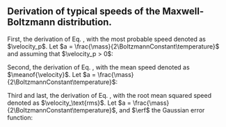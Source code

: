 ::: {.column-page-right}
::: {.callout-note}
# Derivation of typical speeds of the Maxwell-Boltzmann distribution.

First, the derivation of Eq. \eqref{eq:mbd_most_probable_speed}, with the most probable speed denoted as $\velocity_p$. Let $a = \frac{\mass}{2\BoltzmannConstant\temperature}$ and assuming that $\velocity_p > 0$:
\begin{alignat*}{3}
    && \left. \frac{df(\velocity)}{d\velocity}\right|_{\velocity_p} = \frac{d}{d\velocity} \left[ \left(\frac{\mass}{2\pi\BoltzmannConstant\temperature}\right)^{3/2} \cdot 4\pi\velocity^2 \cdot \exp\left( -\frac{\mass\velocity^2}{2\BoltzmannConstant\temperature}\right) \right]_{\velocity_p} &= 0 \\
    %\Rightarrow\quad &&\; \frac{d}{d\velocity} \Big[ \velocity^2 \cdot \exp\left( -a\velocity^2\right) \Big]_{\velocity_p} &= 0  \\
     \Rightarrow\quad &&\; 2\velocity_p \cdot \exp\left( -a\velocity_p^2 \right) - 2a\velocity_p^3 \cdot \exp\left( -a\velocity_p^2 \right) &= 0  \\
     \Rightarrow\quad &&\; \velocity_p = \sqrt{\frac{1}{a}} &= \sqrt{\frac{2\BoltzmannConstant\temperature}{\mass}}
 \end{alignat*}


Second, the derivation of Eq. \eqref{eq:mbd_mean_speed}, with the mean speed denoted as $\meanof{\velocity}$. Let $a = \frac{\mass}{2\BoltzmannConstant\temperature}$:
\begin{align*}
    \meanof{\velocity} &= \int_0^\infty \velocity \; f(\velocity) \; d\velocity = 4\pi\left(\frac{a}{\pi}\right)^{3/2} \cdot \int_0^\infty \velocity^3 \cdot \exp\left( - a \velocity^2 \right)d\velocity \\
    \Rightarrow \quad \meanof{\velocity} &= 4\pi\left(\frac{a}{\pi}\right)^{3/2} \cdot \left[ - \frac{\left(a\velocity^2 + 1\right) \cdot \exp\left(-a\velocity^2\right)}{2a^2} \right]_0^\infty \\
    %\Rightarrow \quad \meanof{\velocity} &= 4\pi\left(\frac{a}{\pi}\right)^{3/2} \cdot \left[\frac{1}{2a^2} \right] \\
    \Rightarrow \quad \meanof{\velocity} &= \sqrt{\frac{4}{\pi a}} = \sqrt{\frac{8\BoltzmannConstant\temperature}{\pi\mass}} = \frac{2}{\sqrt{\pi}} \velocity_p. 
\end{align*}


Third and last, the derivation of Eq. \eqref{eq:mbd_rms}, with the root mean squared speed denoted as $\velocity_\text{rms}$. Let $a = \frac{\mass}{2\BoltzmannConstant\temperature}$, and $\erf$ the Gaussian error function:
\begin{align*}
    \velocity_\text{rms} &= \sqrt{\meanof{\velocity^2}} = \left( \int_o^\infty \velocity^2 f(\velocity) d\velocity \right)^{1/2} \\
    \Rightarrow\quad \velocity_\text{rms} &= \left( 4\pi\left(\frac{a}{\pi}\right)^{3/2} \cdot \left[ \frac{3\sqrt{\pi}\cdot\erf{\left(\sqrt{a}\velocity\right)}}{8a^{5/2}} - \frac{\velocity\exp\left(-a\velocity^2\right)\cdot\left(2a\velocity^2+3\right)}{4a^2} \right]_0^\infty \right)^{1/2}  \\
    %\Rightarrow\quad \velocity_\text{rms} &= \left( 4\pi\left(\frac{a}{\pi}\right)^{3/2} \cdot \left[ \frac{3\sqrt{\pi}}{8a^{5/2}} \right]\right)^{1/2}  \\
    \Rightarrow\quad \velocity_\text{rms} &= \sqrt{\frac{3}{2a}} = \sqrt{\frac{3\BoltzmannConstant\temperature}{\mass}} = \sqrt{\frac{3}{2}} \velocity_p.
\end{align*}
:::
:::